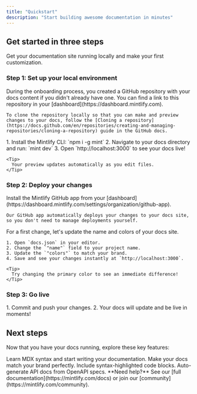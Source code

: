 ```yaml
---
title: "Quickstart"
description: "Start building awesome documentation in minutes"
---
```


## Get started in three steps

Get your documentation site running locally and make your first customization.

### Step 1: Set up your local environment

<AccordionGroup>
  <Accordion title="Clone your docs locally" icon="copy" iconType="regular">
    During the onboarding process, you created a GitHub repository with your docs content if you didn't already have one. You can find a link to this repository in your [dashboard](https://dashboard.mintlify.com).

    To clone the repository locally so that you can make and preview changes to your docs, follow the [Cloning a repository](https://docs.github.com/en/repositories/creating-and-managing-repositories/cloning-a-repository) guide in the GitHub docs.
  </Accordion>
  <Accordion title="Start the preview server" icon="arrow-up-from-square">
    1. Install the Mintlify CLI: `npm i -g mint`
    2. Navigate to your docs directory and run: `mint dev`
    3. Open `http://localhost:3000` to see your docs live!

    <Tip>
      Your preview updates automatically as you edit files.
    </Tip>
  </Accordion>
</AccordionGroup>

### Step 2: Deploy your changes

<AccordionGroup>
  <Accordion title="Install our GitHub app" icon="github">
    Install the Mintlify GitHub app from your [dashboard](https://dashboard.mintlify.com/settings/organization/github-app).

    Our GitHub app automatically deploys your changes to your docs site, so you don't need to manage deployments yourself.
  </Accordion>
  <Accordion title="Update your site name and colors" icon="palette">
    For a first change, let's update the name and colors of your docs site.

    1. Open `docs.json` in your editor.
    2. Change the `"name"` field to your project name.
    3. Update the `"colors"` to match your brand.
    4. Save and see your changes instantly at `http://localhost:3000`.

    <Tip>
      Try changing the primary color to see an immediate difference!
    </Tip>
  </Accordion>
</AccordionGroup>

### Step 3: Go live

<Accordion title="Publish your docs" icon="rocket">
  1. Commit and push your changes.
  2. Your docs will update and be live in moments!
</Accordion>

## Next steps

Now that you have your docs running, explore these key features:

<CardGroup cols={2}>
  <Card title="Write Content" icon="pen-to-square" href="/essentials/markdown">
    Learn MDX syntax and start writing your documentation.
  </Card>
  <Card title="Customize style" icon="palette" href="/essentials/settings">
    Make your docs match your brand perfectly.
  </Card>
  <Card title="Add code examples" icon="square-code" href="/essentials/code">
    Include syntax-highlighted code blocks.
  </Card>
  <Card title="API documentation" icon="code" href="/api-reference/introduction">
    Auto-generate API docs from OpenAPI specs.
  </Card>
</CardGroup>

<Note>
  **Need help?** See our [full documentation](https://mintlify.com/docs) or join our [community](https://mintlify.com/community).
</Note>